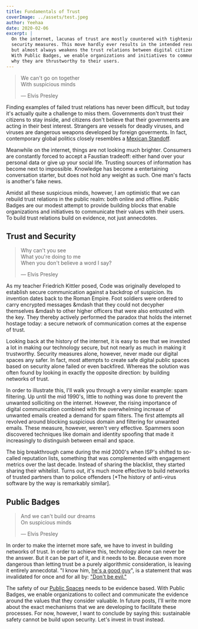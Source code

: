 ```yaml
---
title: Fundamentals of Trust
coverImage: ../assets/test.jpeg
author: Yeehaa
date: 2020-02-06
excerpt: |
  On the internet, lacunas of trust are mostly countered with tightening
  security measures. This move hardly ever results in the intended result,
  but almost always weakens the trust relations between digital citizens.
  With Public Badges, we enable organizations and initiatives to communicate 
  why they are thrustworthy to their users.
---
```


> We can't go on together   
> With suspicious minds   
>
> &mdash; Elvis Presley

Finding examples of failed trust relations has never been difficult, but today
it's actually quite a challenge to miss them. Governments don't trust their
citizens to stay inside, and citizens don't believe that their governments are
acting in their best interest. Strangers are vessels for deadly viruses, and
viruses are dangerous weapons developed by foreign goverments. In fact,
contemporary global politics closely resembles a [Mexican
Standoff](https://en.wikipedia.org/wiki/Mexican_standoff).

Meanwhile on the internet, things are not looking much brighter.  Consumers are
constantly forced to accept a Faustian tradeoff: either hand over your personal
data or give up your social life. Trusting sources of information has become
next to impossible. Knowledge has become a entertaining conversation starter, but does not hold any weight as such. One man's facts is another's fake news. 

Amidst all these suspicious minds, however, I am optimistic that we can rebuild
trust relations in the public realm: both online and offline. Public Badges are
our modest attempt to provide building blocks that enable organizations and
initiatives to communicate their values with their users. To build trust
relations build on evidence, not just annecdotes.


## Trust and Security

> Why can't you see  
> What you're doing to me   
> When you don't believe a word I say?    
>
> &mdash; Elvis Presley

As my teacher Friedrich Kittler posed, Code was originally developed to
establish secure communication against a backdrop of suspicion. Its invention
dates back to the Roman Empire. Foot soldiers were ordered to carry encrypted
messages &mdash that they could not decypher themselves &mdash to other higher
officers that were also entrusted with the key. They thereby actively performed
the paradox that holds the internet hostage today: a secure network of
communication comes at the expense of trust.

Looking back at the history of the internet, it is easy to see that we invested
a lot in making our technology secure, but not nearly as much in making it
trustworthy. Security measures alone, however, never made our digital spaces any
safer. In fact, most attempts to create safe digital public spaces based
on security alone failed or even backfired. Whereas the solution was often found
by looking in exactly the opposite direction: by building networks of trust.

In order to illustrate this, I'll walk you through a very similar example: spam
filtering. Up until the mid 1990's, little to nothing was done to prevent the
unwanted solliciting on the internet. However, the rising importance of digital
communication combined with the overwhelming increase of unwanted emails created
a demand for spam filters. The first attempts all revolved around blocking
suspicious domain and filtering for unwanted emails. These measure, however,
weren't very effective. Spammers soon discovered techniques like domain and
identity spoofing that made it increasingly to distinguish between email and
space. 

The big breakthrough came during the mid 2000's when ISP's shifted to so-called
reputation lists, something that was complemented with engagement metrics over
the last decade. Instead of sharing the blacklist, they started sharing their
whitelist. Turns out, it's much more effective to build networks of trusted
partners than to police offenders [*The history of anti-virus software by the
way is remarkably similar].


## Public Badges

> And we can't build our dreams    
> On suspicious minds    
>
> &mdash; Elvis Presley

In order to make the internet more safe, we have to invest in building networks
of trust. In order to achieve this, technology alone can never be the answer.
But it can be part of it, and it needs to be. Because even more dangerous than
letting trust be a purely algorithmic consideration, is leaving it entirely
annecdotal. "I know him, [he's a good
guy](https://www.sheknows.com/health-and-wellness/articles/989101/10-ways-to-tell-if-he-is-a-good-guy/)",
is a statement that was invalidated for once and for all by: ["Don't be
evil."](https://gizmodo.com/google-removes-nearly-all-mentions-of-dont-be-evil-from-1826153393)

The safety of our [Public Spaces](https://publicspaces.net) needs to be evidence
based. With Public Badges, we enable organizations to collect and communicate
the evidence around the values that they consider valuable. In future posts,
I'll write more about the exact mechanisms that we are developing to facilitate
these processes. For now, however, I want to conclude by saying this:
sustainable safety cannot be build upon security. Let's invest in trust instead.
